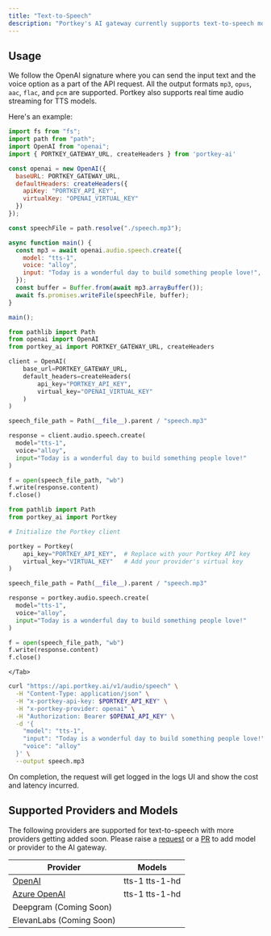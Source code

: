 ```yaml
---
title: "Text-to-Speech"
description: "Portkey's AI gateway currently supports text-to-speech models on `OpenAI` and `Azure OpenAI`."
---
```


## Usage

We follow the OpenAI signature where you can send the input text and the voice option as a part of the API request. All the output formats `mp3`, `opus`, `aac`, `flac`, and `pcm` are supported. Portkey also supports real time audio streaming for TTS models.

Here's an example:

<Tabs>
  <Tab title="OpenAI NodeJS">

```js
import fs from "fs";
import path from "path";
import OpenAI from "openai";
import { PORTKEY_GATEWAY_URL, createHeaders } from 'portkey-ai'

const openai = new OpenAI({
  baseURL: PORTKEY_GATEWAY_URL,
  defaultHeaders: createHeaders({
    apiKey: "PORTKEY_API_KEY",
    virtualKey: "OPENAI_VIRTUAL_KEY"
  })
});

const speechFile = path.resolve("./speech.mp3");

async function main() {
  const mp3 = await openai.audio.speech.create({
    model: "tts-1",
    voice: "alloy",
    input: "Today is a wonderful day to build something people love!",
  });
  const buffer = Buffer.from(await mp3.arrayBuffer());
  await fs.promises.writeFile(speechFile, buffer);
}

main();
```
  </Tab>
  <Tab title="OpenAI Python">

```py
from pathlib import Path
from openai import OpenAI
from portkey_ai import PORTKEY_GATEWAY_URL, createHeaders

client = OpenAI(
    base_url=PORTKEY_GATEWAY_URL,
    default_headers=createHeaders(
        api_key="PORTKEY_API_KEY",
        virtual_key="OPENAI_VIRTUAL_KEY"
    )
)

speech_file_path = Path(__file__).parent / "speech.mp3"

response = client.audio.speech.create(
  model="tts-1",
  voice="alloy",
  input="Today is a wonderful day to build something people love!"
)

f = open(speech_file_path, "wb")
f.write(response.content)
f.close()
```
  </Tab>

 <Tab title="Python SDK">

```python
from pathlib import Path
from portkey_ai import Portkey

# Initialize the Portkey client

portkey = Portkey(
    api_key="PORTKEY_API_KEY",  # Replace with your Portkey API key
    virtual_key="VIRTUAL_KEY"   # Add your provider's virtual key
)

speech_file_path = Path(__file__).parent / "speech.mp3"

response = portkey.audio.speech.create(
  model="tts-1",
  voice="alloy",
  input="Today is a wonderful day to build something people love!"
)

f = open(speech_file_path, "wb")
f.write(response.content)
f.close()
```
    </Tab>
<Tab title="cURL">

```sh
curl "https://api.portkey.ai/v1/audio/speech" \
  -H "Content-Type: application/json" \
  -H "x-portkey-api-key: $PORTKEY_API_KEY" \
  -H "x-portkey-provider: openai" \
  -H "Authorization: Bearer $OPENAI_API_KEY" \
  -d '{
    "model": "tts-1",
    "input": "Today is a wonderful day to build something people love!",
    "voice": "alloy"
  }' \
  --output speech.mp3
```
  </Tab>
</Tabs>

On completion, the request will get logged in the logs UI and show the cost and latency incurred.

## Supported Providers and Models

The following providers are supported for text-to-speech with more providers getting added soon. Please raise a [request](/integrations/llms/suggest-a-new-integration) or a [PR](https://github.com/Portkey-AI/gateway/pulls) to add model or provider to the AI gateway.

| Provider                                 | Models         |
| ---------------------------------------- | -------------- |
| [OpenAI](/integrations/llms/openai) | tts-1 tts-1-hd |
| [Azure OpenAI](/integrations/llms/azure-openai) | tts-1 tts-1-hd |
| Deepgram (Coming Soon)                   |                |
| ElevanLabs (Coming Soon)                 |                |

